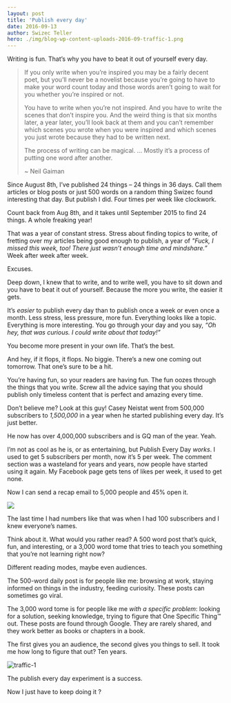 ```yaml
---
layout: post
title: 'Publish every day'
date: 2016-09-13
author: Swizec Teller
hero: ./img/blog-wp-content-uploads-2016-09-traffic-1.png
---
```

Writing is fun. That’s why you have to beat it out of yourself every day.

> If you only write when you’re inspired you may be a fairly decent poet, but you’ll never be a novelist because you’re going to have to make your word count today and those words aren’t going to wait for you whether you’re inspired or not.
>
>
>
>
>
> You have to write when you’re not inspired. And you have to write the scenes that don’t inspire you. And the weird thing is that six months later, a year later, you’ll look back at them and you can’t remember which scenes you wrote when you were inspired and which scenes you just wrote because they had to be written next.
>
>
>
>
>
> The process of writing can be magical. … Mostly it’s a process of putting one word after another.
>
>
>
> ~ Neil Gaiman

Since August 8th, I’ve published 24 things – 24 things in 36 days. Call them articles or blog posts or just 500 words on a random thing Swizec found interesting that day. But publish I did. Four times per week like clockwork.



Count back from Aug 8th, and it takes until September 2015 to find 24 things. A whole freaking year!



That was a year of constant stress. Stress about finding topics to write, of fretting over my articles being good enough to publish, a year of _"Fuck, I missed this week, too! There just wasn’t enough time and mindshare.”_ Week after week after week.



Excuses.



Deep down, I knew that to write, and to write well, you have to sit down and you have to beat it out of yourself. Because the more you write, the easier it gets.



It’s _easier_ to publish every day than to publish once a week or even once a month. Less stress, less pressure, more fun. Everything looks like a topic. Everything is more interesting. You go through your day and you say, _“Oh hey, that was curious. I could write about that today!”_



You become more present in your own life. That’s the best.



And hey, if it flops, it flops. No biggie. There’s a new one coming out tomorrow. That one’s sure to be a hit.



You’re having fun, so your readers are having fun. The fun oozes through the things that you write. Screw all the advice saying that you should publish only timeless content that is perfect and amazing every time.



Don’t believe me? Look at this guy! Casey Neistat went from 500,000 subscribers to _1,500,000_ in a year when he started publishing every day. It’s just better.





He now has over 4,000,000 subscribers and is GQ man of the year. Yeah.



I’m not as cool as he is, or as entertaining, but Publish Every Day _works_. I used to get 5 subscribers per month, now it’s 5 per week. The comment section was a wasteland for years and years, now people have started using it again. My Facebook page gets tens of likes per week, it used to get none.



Now I can send a recap email to 5,000 people and 45% open it.



![](./img/i-mS25.gif)

The last time I had numbers like that was when I had 100 subscribers and I knew everyone’s names.



Think about it. What would you rather read? A 500 word post that’s quick, fun, and interesting, or a 3,000 word tome that tries to teach you something that you’re not learning right now?



Different reading modes, maybe even audiences.



The 500-word daily post is for people like me: browsing at work, staying informed on things in the industry, feeding curiosity. These posts can sometimes go viral.



The 3,000 word tome is for people like me _with a specific problem_: looking for a solution, seeking knowledge, trying to figure that One Specific Thing™ out. These posts are found through Google. They are rarely shared, and they work better as books or chapters in a book.



The first gives you an audience, the second gives you things to sell. It took me how long to figure that out? Ten years.



![traffic-1](./img/blog-wp-content-uploads-2016-09-traffic-1.png)



The publish every day experiment is a success.



Now I just have to keep doing it ?